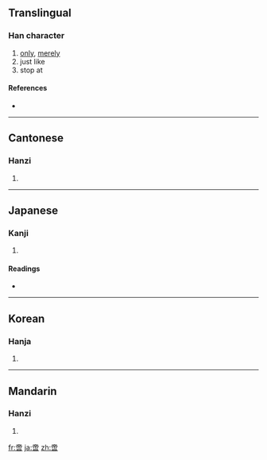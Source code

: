 ==Translingual==

===Han character===
{{Han char|rn=30|rad=口|as=09|sn=12|four=0060<sub>2</sub>|canj=卜月口 (YBR)|ids=⿱[[帝]][[口]]}}

# [[only]], [[merely]]
# just like
# stop at

====References====
* {{Han ref|kx=0196.290|dkj=03886|dj=0418.210|hdz=10660.010|uh=557B|ud=21883|bh=B3D7|bd=46039}}

----

==Cantonese==

===Hanzi===
{{yue-hanzi|jyut=|y=chi3}}

# {{defn|Cantonese|sort=口09}}

----

==Japanese==

===Kanji===
{{ja-kanji|grade=|rs=口09}}

# {{defn|Japanese|sort=口09}}

====Readings====
* {{ja-readings|on=[[し]] (shi)|kun=[[ただ]] (tada)}}

----

==Korean==

===Hanja===
{{ko-hanja|hangeul=시|rv=si|mr=si}}

# {{defn|Korean|sort=口09}}

----

==Mandarin==

===Hanzi===
{{cmn-hanzi|pin=[[chì]] ([[chi4]])|wg=ch'ih<sup>4</sup>}}

# {{defn|Mandarin|sort=口09}}

[[fr:啻]]
[[ja:啻]]
[[zh:啻]]